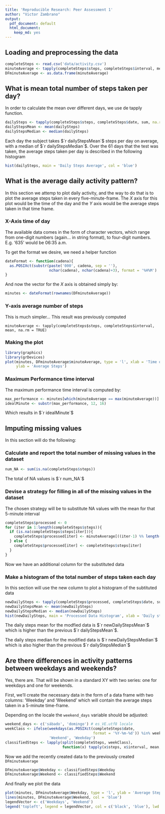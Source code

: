 ```yaml
---
title: 'Reproducible Research: Peer Assessment 1'
author: "Victor Zambrano"
output:
  pdf_document: default
  html_document:
    keep_md: yes
---
```



## Loading and preprocessing the data
```r
completeSteps <- read.csv('data/activity.csv')
minuteAverage <- tapply(completeSteps$steps, completeSteps$interval, mean, na.rm = TRUE)
DFminuteAverage <- as.data.frame(minuteAverage)
```



## What is mean total number of steps taken per day?

In order to calculate the mean over different days, we use de tapply function.

```r
dailySteps <- tapply(completeSteps$steps, completeSteps$date, sum, na.rm = TRUE)
dailyStepsMean <- mean(dailySteps)
dailyStepsMedian <- median(dailySteps)
```

Each day the subject takes $`r dailyStepsMean`$ steps per day on average, with a
median of $`r dailyStepsMedian`$. Over the 61 days that the
test was taken, the average steps taken per day is described in the following histogram

```r
hist(dailySteps, main = 'Daily Steps Average', col = 'blue')
```


## What is the average daily activity pattern?

In this section we attemp to plot daily activity, and the way to do that is to plot the
average steps taken in every five-minute-frame. The *X* axis for this plot
would be the time of the day and the *Y* axis would be the average steps taken in that
time frame.

### X-Axis time of day

The available data comes in the form of character vectors, which range from one-digit
numbers (again... in string format), to four-digit numbers. E.g. '635' would be 06:35 a.m.

To get the format we desire, we need a helper function

```r
dateFormat <- function(cadena){
  as.POSIXct(substr(paste('000', cadena, sep = ''),
                    nchar(cadena), nchar(cadena)+3), format = '%H%M')
}
```

And now the vector for the *X* axis is obtained simply by:

```r
minutes <- dateFormat(rownames(DFminuteAverage))
```

### Y-axis average number of steps

This is much simpler... This result was previously computed

`minuteAverage <- tapply(completeSteps$steps, completeSteps$interval, mean, na.rm = TRUE)`

### Making the plot

```r
library(graphics)
library(grDevices)
plot(minutes, DFminuteAverage$minuteAverage, type = 'l', xlab = 'Time of day',
     ylab = 'Average Steps')
```

### Maximum Performance time interval

The maximum performance time interval is computed by:

```r
max_performance <- minutes[which(minuteAverage == max(minuteAverage))]
idealMinute <- substr(max_performance, 12, 16)
```

Which results in $`r idealMinute`$

## Imputing missing values

In this section will do the following:

### Calculate and report the total number of missing values in the dataset 

```r
num_NA <- sum(is.na(completeSteps$steps))
```

The total of NA values is $`r num_NA`$

### Devise a strategy for filling in all of the missing values in the dataset

The chosen strategy will be to substitute NA values with the mean for that 5-minute interval

```r
completeSteps$processed <- 0
for (iter in 1:length(completeSteps$steps)){
  if (is.na(completeSteps$steps[iter])){
    completeSteps$processed[iter] <- minuteAverage[((iter-1) %% length(minuteAverage))+1]
  } else {
    completeSteps$processed[iter] <- completeSteps$steps[iter]
  }
}
```

Now we have an additional column for the substituted data

### Make a histogram of the total number of steps taken each day

In this section will use the new column to plot a histogram of the subtituted data

```r
newDailySteps <- tapply(completeSteps$processed, completeSteps$date, sum)
newDailyStepsMean <- mean(newDailySteps)
newDailyStepsMedian <- median(newDailySteps)
hist(newDailySteps, main = 'Processed Data Histogram', xlab = 'Daily steps',col = 'red')
```

The daily steps mean for the modfied data is $`r newDailyStepsMean`$ which is higher than the previous $`r dailyStepsMean`$.

The daily steps median for the modified data is $`r newDailyStepsMedian`$ which is also 
higher than the previous $`r dailyStepsMedian`$

## Are there differences in activity patterns between weekdays and weekends?

Yes, there are. That will be shown in a standard XY with two series: one for weekdays
and one for weekends.

First, we'll create the necessary data in the form of a data frame with two columns:
'Weekday' and 'Weekend' which will contain the average steps taken in a 5-minute time-frame.

Depending on the locale the `weekend_days` variable
should be adjusted:

```r
weekend_days <- c('sábado', 'domingo') # es_VE.utf8 locale
weekClass <- ifelse(weekdays(as.POSIXct(completeSteps$date,
                                        format = '%Y-%m-%d')) %in% weekend_days,
                    'Weekend', 'Weekday')
classifiedSteps <- lapply(split(completeSteps, weekClass),
                          function(x) tapply(x$steps, x$interval, mean, na.rm = TRUE))
```

Now we add the recently created data to the previously created `DFminuteAverage`

```r
DFminuteAverage$Weekday <- classifiedSteps$Weekday
DFminuteAverage$Weekend <- classifiedSteps$Weekend
```

And finally we plot the data

```r
plot(minutes, DFminuteAverage$Weekday, type = 'l', ylab = 'Average Steps')
lines(minutes, DFminuteAverage$Weekend, col = 'blue')
legendVector <- c('Weekdays', 'Weekend')
legend('topleft', legend = legendVector, col = c('black', 'blue'), lwd = 2)
```

